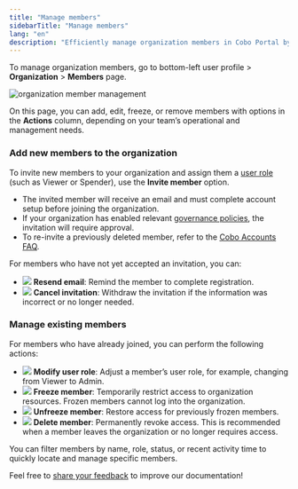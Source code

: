 ```yaml
---
title: "Manage members"
sidebarTitle: "Manage members"
lang: "en"
description: "Efficiently manage organization members in Cobo Portal by inviting, modifying roles, and controlling access to enhance teamwork."
---
```


To manage organization members, go to bottom-left user profile > **Organization** > **Members** page.

<img src="/en/images/organization/entry.png" className="screenshot_full_screen" alt="organization member management" />

On this page, you can add, edit, freeze, or remove members with options in the **Actions** column, depending on your team’s operational and management needs.

### Add new members to the organization

To invite new members to your organization and assign them a [user role](/en/portal/organization/roles-and-permissions) (such as Viewer or Spender), use the **Invite member** option.

- The invited member will receive an email and must complete account setup before joining the organization.
- If your organization has enabled relevant [governance policies](/en/portal/organization/governance-intro), the invitation will require approval.
- To re-invite a previously deleted member, refer to the [Cobo Accounts FAQ](/en/accounts/troubleshoot).

For members who have not yet accepted an invitation, you can:

- <img src="/en/images/organization/icon_resend email.svg" className="icon" /> **Resend email**: Remind the member to complete registration.  
- <img src="/en/images/organization/icon_cancel.svg" className="icon" /> **Cancel invitation**: Withdraw the invitation if the information was incorrect or no longer needed.

### Manage existing members

For members who have already joined, you can perform the following actions:

- <img src="/en/images/organization/icon_edit.svg" className="icon" /> **Modify user role**: Adjust a member’s user role, for example, changing from Viewer to Admin.  
- <img src="/en/images/organization/icon_freeze.svg" className="icon" /> **Freeze member**: Temporarily restrict access to organization resources. Frozen members cannot log into the organization.  
- <img src="/en/images/organization/icon_unfreeze.svg" className="icon" /> **Unfreeze member**: Restore access for previously frozen members.  
- <img src="/en/images/organization/icon_delete.svg" className="icon" /> **Delete member**: Permanently revoke access. This is recommended when a member leaves the organization or no longer requires access.

You can filter members by name, role, status, or recent activity time to quickly locate and manage specific members.

<Tip>Feel free to [share your feedback](https://forms.zohopublic.com/cobo/form/DocumentFeedbackForm/formperma/QvLOhxJv1_JMsJ-1dleZ8Itb_7rzN-LtgvsDdxosoVI?referrername=manuals) to improve our documentation!</Tip>